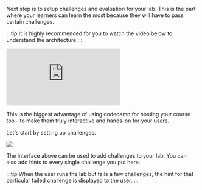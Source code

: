 Next step is to setup challenges and evaluation for your lab. This is the part where your learners can learn the most because they will have to pass certain challenges.

:::tip
It is highly recommended for you to watch the video below to understand the architecture
:::

<div
	style={{
		position: 'relative',
		width: '100%',
		height: 0,
		paddingTop: '56.25%',
	}}
>
	<iframe
		src="https://www.youtube.com/embed/SXep-fuTtmk?list=PLYxzS__5yYQnoUg4MCS2sew_tOZsgrUeH"
		title="YouTube video player"
		frameborder="0"
		style={{
			position: 'absolute',
			top: 0,
			left: 0,
			width: '100%',
			height: '100%',
		}}
		allow="accelerometer; autoplay; clipboard-write; encrypted-media; gyroscope; picture-in-picture"
		allowfullscreen
	></iframe>
</div>

This is the biggest advantage of using codedamn for hosting your course too - to make them truly interactive and hands-on for your users.

Let's start by setting up challenges.

![](/images/html-css/lab-add-challenges.png)

The interface above can be used to add challenges to your lab. You can also add hints to every single challenge you put here.

:::tip
When the user runs the lab but fails a few challenges, the hint for that particular failed challenge is displayed to the user.
:::
